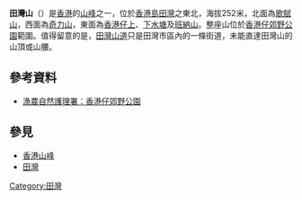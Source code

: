 {{Infobox Mountain
| 名稱 = 田灣山
| 照片 = Tin Wan Shan 2015.jpg 
| 照片說明 = 
| 海拔 = {{Convert|252|m|ft|0|link=on}}
| 位置 = [[香港|香港]][[香港島|香港島]]南部
| 座標 = {{coord|22|15|28.77|N|114|9|30.00|E}}
| pushpin_map = Hong Kong
| pushpin_map_caption = 田灣山的位置
| latd=22 |latm=15 |lats=28.77 |latNS=N
| longd=114 |longm=9 |longs=30.00 |longEW=E
}}

'''田灣山'''（{{lang-en|Tin Wan Shan}}）是[[香港|香港]]的[[山峰|山峰]]之一，位於[[香港島|香港島]][[田灣|田灣]]之東北，海拔252米，北面為[[歌賦山|歌賦山]]，西面為[[奇力山|奇力山]]，東面為[[香港仔上水塘|香港仔上]]、[[香港仔下水塘|下水塘]]及[[班納山|班納山]]。整座山位於[[香港仔郊野公園|香港仔郊野公園]]範圍。值得留意的是，[[田灣山道|田灣山道]]只是田灣市區內的一條街道，未能直達田灣山的山頂或山腰。

==參考資料==
*[http://www.afcd.gov.hk/tc_chi/country/cou_vis/cou_vis_cou/cou_vis_cou_abe/cou_vis_cou_abe.html 漁農自然護理署：香港仔郊野公園] {{Wayback|url=http://www.afcd.gov.hk/tc_chi/country/cou_vis/cou_vis_cou/cou_vis_cou_abe/cou_vis_cou_abe.html |date=20080915062559 }}

==參見==
*[[香港山峰|香港山峰]]
*[[田灣|田灣]]

{{HK-geo-stub}}
{{香港山峰}}
[[Category:田灣|Category:田灣]]